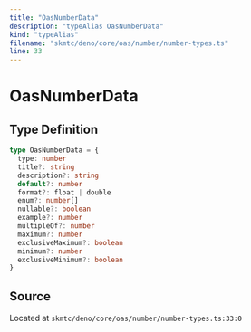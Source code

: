 ```yaml
---
title: "OasNumberData"
description: "typeAlias OasNumberData"
kind: "typeAlias"
filename: "skmtc/deno/core/oas/number/number-types.ts"
line: 33
---
```


# OasNumberData

## Type Definition

```typescript
type OasNumberData = {
  type: number
  title?: string
  description?: string
  default?: number
  format?: float | double
  enum?: number[]
  nullable?: boolean
  example?: number
  multipleOf?: number
  maximum?: number
  exclusiveMaximum?: boolean
  minimum?: number
  exclusiveMinimum?: boolean
}
```

## Source

Located at `skmtc/deno/core/oas/number/number-types.ts:33:0`
